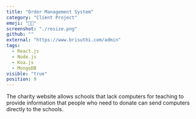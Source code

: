 ```yaml
---
title: "Order Management System"
category: "Client Project"
emoji: "👨‍💼‍"
screenshot: "./resize.png"
github: ""
external: "https://www.brisuthi.com/admin"
tags:
  - React.js
  - Node.js
  - Koa.js
  - MongoDB
visible: "true"
position: 9
---
```


The charity website allows schools that lack computers for teaching to provide information that people who need to donate can send computers directly to the schools.
